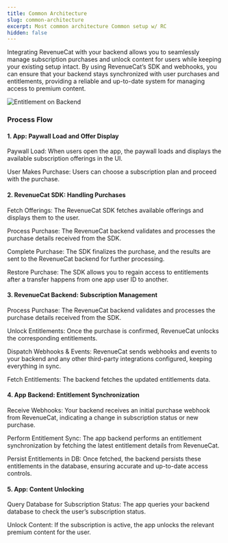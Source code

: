 ```yaml
---
title: Common Architecture
slug: common-architecture
excerpt: Most common architecture Common setup w/ RC
hidden: false
---
```


Integrating RevenueCat with your backend allows you to seamlessly manage subscription purchases and unlock content for users while keeping your existing setup intact. By using RevenueCat’s SDK and webhooks, you can ensure that your backend stays synchronized with user purchases and entitlements, providing a reliable and up-to-date system for managing access to premium content.

![Entitlement on Backend](/docs_images/guides/entitlement_on_backend_screenshot.png)

### Process Flow

#### 1. App: Paywall Load and Offer Display

Paywall Load: When users open the app, the paywall loads and displays the available subscription offerings in the UI.

User Makes Purchase: Users can choose a subscription plan and proceed with the purchase.

#### 2. RevenueCat SDK: Handling Purchases

Fetch Offerings: The RevenueCat SDK fetches available offerings and displays them to the user.

Process Purchase: The RevenueCat backend validates and processes the purchase details received from the SDK.

Complete Purchase: The SDK finalizes the purchase, and the results are sent to the RevenueCat backend for further processing.

Restore Purchase: The SDK allows you to regain access to entitlements after a transfer happens from one app user ID to another.

#### 3. RevenueCat Backend: Subscription Management

Process Purchase: The RevenueCat backend validates and processes the purchase details received from the SDK.

Unlock Entitlements: Once the purchase is confirmed, RevenueCat unlocks the corresponding entitlements.

Dispatch Webhooks & Events: RevenueCat sends webhooks and events to your backend and any other third-party integrations configured, keeping everything in sync.

Fetch Entitlements: The backend fetches the updated entitlements data.

#### 4. App Backend: Entitlement Synchronization

Receive Webhooks: Your backend receives an initial purchase webhook from RevenueCat, indicating a change in subscription status or new purchase.

Perform Entitlement Sync: The app backend performs an entitlement synchronization by fetching the latest entitlement details from RevenueCat.

Persist Entitlements in DB: Once fetched, the backend persists these entitlements in the database, ensuring accurate and up-to-date access controls.

#### 5. App: Content Unlocking

Query Database for Subscription Status: The app queries your backend database to check the user’s subscription status.

Unlock Content: If the subscription is active, the app unlocks the relevant premium content for the user.

